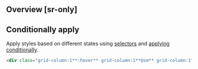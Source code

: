 ## Overview [sr-only]
<Overview/>

## Conditionally apply
Apply styles based on different states using [selectors](/guide/state-selectors) and [applying conditionally](/guide/applying-conditionally).
```html
<div class="grid-column:1**:hover** grid-column:1**@sm** grid-column:1**@dark** grid-column:1**@print**">…</div>
```

